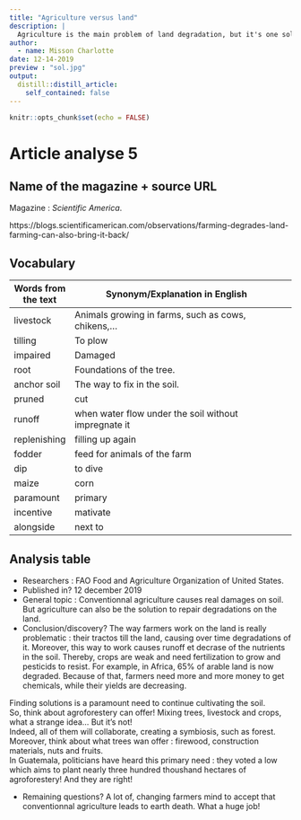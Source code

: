```yaml
---
title: "Agriculture versus land"
description: |
  Agriculture is the main problem of land degradation, but it's one solution too!
author:
  - name: Misson Charlotte
date: 12-14-2019
preview : "sol.jpg"
output:
  distill::distill_article:
    self_contained: false
---
```


```r
knitr::opts_chunk$set(echo = FALSE)
```

# Article analyse 5

## Name of the magazine + source URL

Magazine : *Scientific America*.

https://blogs.scientificamerican.com/observations/farming-degrades-land-farming-can-also-bring-it-back/

## Vocabulary

| Words from the text     | Synonym/Explanation in English                                                                                       |     |
| ----------------------- | -------------------------------------------------------------------------------------------------------------------- | --- |
| livestock                 | Animals growing in farms, such as cows, chikens,...                                                                |     |
| tilling                   | To plow                                                                                                            |     |
| impaired                  | Damaged                                                                                                            |     |
| root                      | Foundations of the tree.                                                                                           |     |
| anchor soil               | The way to fix in the soil.                                                                                        |     |
| pruned                    | cut                                                                                                                |     |
| runoff                    | when water flow under the soil without impregnate it                                                               |     |
| replenishing              | filling up again                                                                                                   |     |
| fodder                    | feed for animals of the farm                                                                                       |     |
| dip                       | to dive                                                                                                            |     |
| maize                     | corn                                                                                                               |     |
| paramount                 | primary                                                                                                            |     |
| incentive                 | mativate                                                                                                           |     |
| alongside                 | next to                                                                                                            |     |


## Analysis table

- Researchers : FAO  Food and Agriculture Organization of United States.   
 - Published in? 12 december 2019   
 - General topic : Conventionnal agriculture causes real damages on soil. But agriculture can also be the solution to repair degradations on the land.   
 - Conclusion/discovery?  The way farmers work on the land is really problematic  : their tractos till the land, causing over time degradations of it.  Moreover, this way to work causes runoff et decrase of the nutrients in the soil.  Thereby, crops are weak and need fertilization to grow and pesticids to resist. For example, in Africa, 65% of arable land is now degraded. Because of that, farmers need more and more money to get chemicals, while their yields are decreasing.  
  
 Finding solutions is a paramount need to continue cultivating the soil.  
 So, think about agroforestery can offer! Mixing trees, livestock and crops, what a strange idea... But it's not!  
 Indeed, all of them will collaborate, creating a symbiosis, such as forest. Moreover, think about what trees wan offer : firewood, construction materials, nuts and fruits.  
 In Guatemala, politicians have heard this primary need : they voted a low which aims to plant nearly three hundred thoushand hectares of agroforestery! And they are right! 
 
 - Remaining questions? A lot of, changing farmers mind to accept that conventionnal agriculture leads to earth death.  What a huge job!





